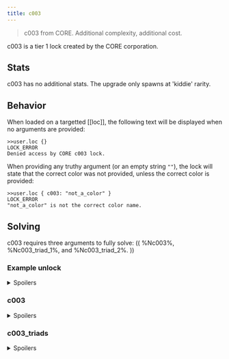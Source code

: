 ```yaml
---
title: c003
---
```


> c003 from CORE. Additional complexity, additional cost.

c003 is a tier 1 lock created by the CORE corporation.

## Stats

c003 has no additional stats. The upgrade only spawns at 'kiddie' rarity.

## Behavior

When loaded on a targetted [[loc]], the following text will be displayed when no arguments are provided:

```
>>user.loc {}
LOCK_ERROR
Denied access by CORE c003 lock.
```

When providing any truthy argument (or an empty string `""`), the lock will state that the correct color was not provided, unless the correct color is provided:

```
>>user.loc { c003: "not_a_color" }
LOCK_ERROR
"not_a_color" is not the correct color name.
```

## Solving

c003 requires three arguments to fully solve: (( %Nc003%, %Nc003_triad_1%, and %Nc003_triad_2%. ))

### Example unlock

<details>
<summary>Spoilers</summary>

```
>>user.loc { c003: "red", c003_triad_1: "cyan", c003_triad_2: "lime" }
WARNING: BINMAT security shell inactive. Intelligent defense system offline.
LOCK_UNLOCKED
System user breached.
Connection terminated.
```

</details>

### c003

<details>
<summary>Spoilers</summary>

The (( %Nc003% )) argument expects one of eight colors. (( %Nc003% )) is a string.

Possible colors are: green, yellow, orange, purple, cyan, lime, red, blue

</details>

### c003_triads

<details>
<summary>Spoilers</summary>

The (( %Nc003_triad_1% )) and (( %Nc003_triad_2% )) arguments are the [color triads](https://en.wikipedia.org/wiki/Color_scheme#Triadic) of the color specified in the (( %Nc003% )) argument. (( %Nc003_triad_1% )) and (( %Nc003_triad_2% )) are strings, and come from the same list of colors as (( %Nc003%. ))

| c003   | c003_triad_1 | c003_triad_2 |
| :----- | :----------: | -----------: |
| green  |    orange    |       purple |
| yellow |    purple    |         cyan |
| orange |     blue     |        green |
| purple |    green     |       yellow |
| cyan   |    yellow    |          red |
| lime   |     red      |         blue |
| red    |     cyan     |         lime |
| blue   |     lime     |          red |

</details>
